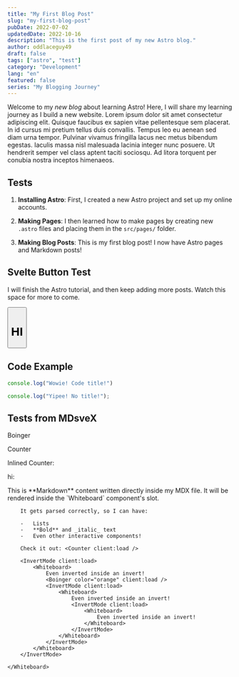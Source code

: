 ```yaml
---
title: "My First Blog Post"
slug: "my-first-blog-post"
pubDate: 2022-07-02
updatedDate: 2022-10-16
description: "This is the first post of my new Astro blog."
author: oddlaceguy49
draft: false
tags: ["astro", "test"]
category: "Development"
lang: "en"
featured: false
series: "My Blogging Journey"
---
```



Welcome to my _new blog_ about learning Astro! Here, I will share my learning journey as I build a new website. Lorem ipsum dolor sit amet consectetur adipiscing elit. Quisque faucibus ex sapien vitae pellentesque sem placerat. In id cursus mi pretium tellus duis convallis. Tempus leo eu aenean sed diam urna tempor. Pulvinar vivamus fringilla lacus nec metus bibendum egestas. Iaculis massa nisl malesuada lacinia integer nunc posuere. Ut hendrerit semper vel class aptent taciti sociosqu. Ad litora torquent per conubia nostra inceptos himenaeos.

## Tests

1. **Installing Astro**: First, I created a new Astro project and set up my online accounts.

2. **Making Pages**: I then learned how to make pages by creating new `.astro` files and placing them in the `src/pages/` folder.

3. **Making Blog Posts**: This is my first blog post! I now have Astro pages and Markdown posts!

## Svelte Button Test

I will finish the Astro tutorial, and then keep adding more posts. Watch this space for more to come.

<Button class="w-auto h-auto" client:load>
    <h1 class="m-0">HI</h1>
</Button>

## Code Example

```typescript:lib/mdx.ts
console.log("Wowie! Code title!")
```

```js
console.log("Yipee! No title!");
```

## Tests from MDsveX

Boinger

<Boinger color="orange" client:load />

Counter

<Counter class="h-10" client:load />

<p>
    <span class="inline-flex items-center gap-x-2">
        <span>Inlined Counter:</span>
        <Counter client:load />
    </span>
</p>

hi: <Counter client:load />

<Whiteboard>
    <Counter />
</Whiteboard>

<InvertMode client:load>
    <Whiteboard>
        <Counter style="--primary: oklch(0.86 0.22 85.87);" client:load/>
        This is **Markdown** content written directly inside my MDX file. It will be rendered inside the `Whiteboard` component's slot.

        It gets parsed correctly, so I can have:

        -   Lists
        -   **Bold** and _italic_ text
        -   Even other interactive components!

        Check it out: <Counter client:load />

        <InvertMode client:load>
            <Whiteboard>
                Even inverted inside an invert!
                <Boinger color="orange" client:load />
                <InvertMode client:load>
                    <Whiteboard>
                        Even inverted inside an invert!
                        <InvertMode client:load>
                            <Whiteboard>
                                Even inverted inside an invert!
                            </Whiteboard>
                        </InvertMode>
                    </Whiteboard>
                </InvertMode>
            </Whiteboard>
        </InvertMode>

    </Whiteboard>
</InvertMode>
